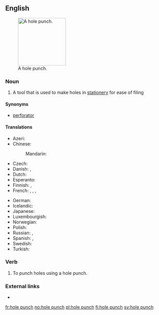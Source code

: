 ==English==
[[Image:Hole_punch.JPG|thumb|150px|A hole punch.]]

===Noun===
{{en-noun|sg=[[hole]] [[punch]]|es}}

# A tool that is used to make holes in [[stationery]] for ease of filing

====Synonyms====
* [[perforator]]

====Translations====
{{trans-top|tool}}
* Azeri: {{t-|az|dəlgəc}}
* Chinese:
*: Mandarin: {{t|cmn|穿孔器|tr=chuānkǒngqì|sc=Hani}}
* Czech: {{t-|cs|děrovačka|f}}
* Danish: {{t-|da|hullemaskine|c}}, {{t-|da|hulapparat|n}}
* Dutch: {{t+|nl|perforator|m}}
* Esperanto: {{t-|eo|truilo}}
* Finnish: {{t-|fi|rei'ittäjä}}, {{t+|fi|rei'itin}}
* French: {{t+|fr|perforateur|m}}, {{t+|fr|perforatrice|f}}, {{t+|fr|trouilloteuse|f}} {{qualifier|colloquial}}, {{t-|fr|trouilloteur|m}} {{qualifier|colloquial}}
{{trans-mid}}
* German: {{t+|de|Locher|m}}
* Icelandic: {{t+|is|gatari|m}}
* Japanese: {{t-|ja|穿孔機|tr=せんこうき, senkōki|sc=Jpan}}
* Luxembourgish: {{t-|lb|Locher}}
* Norwegian: {{t+|no|hullemaskin}}
* Polish: {{t+|pl|dziurkacz|m}}
* Russian: {{t+|ru|дырокол|m|tr=dyrokól}}, {{t+|ru|перфоратор|m|tr=perforátor|sc=Cyrl}}
* Spanish: {{t-|es|perforadora|f}}, {{t-|es|máquina perforadora|f}}
* Swedish: {{t+|sv|hålslagsapparat|c}}
* Turkish: {{t+|tr|delgeç}}
{{trans-bottom}}

===Verb===
{{en-verb|hole punches|hole punching|hole punched}}

# To punch holes using a hole punch.

===External links===
* {{pedialite}}

[[fr:hole punch]]
[[no:hole punch]]
[[pl:hole punch]]
[[fi:hole punch]]
[[sv:hole punch]]